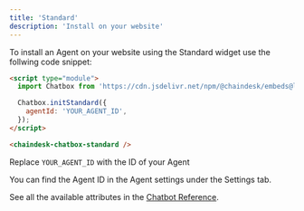```yaml
---
title: 'Standard'
description: 'Install on your website'
---
```


To install an Agent on your website using the Standard widget use the follwing code snippet:

```html
<script type="module">
  import Chatbox from 'https://cdn.jsdelivr.net/npm/@chaindesk/embeds@latest/dist/chatbox/index.js';

  Chatbox.initStandard({
    agentId: 'YOUR_AGENT_ID',
  });
</script>

<chaindesk-chatbox-standard />
```

Replace `YOUR_AGENT_ID` with the ID of your Agent

<Note>
  You can find the Agent ID in the Agent settings under the Settings tab.
</Note>

See all the available attributes in the [Chatbot Reference](/widgets/chatbot/reference).
